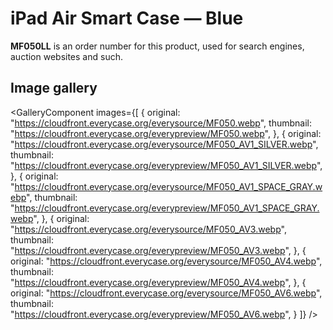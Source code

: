 
# iPad Air Smart Case — Blue

<Callout type='info' emoji='👉🏻'>**MF050LL** is an order number for this product, used for search engines, auction websites and such.</Callout>

## Image gallery

<GalleryComponent
    images={[
      {
        original: "https://cloudfront.everycase.org/everysource/MF050.webp",
        thumbnail: "https://cloudfront.everycase.org/everypreview/MF050.webp",
      },
      {
        original: "https://cloudfront.everycase.org/everysource/MF050_AV1_SILVER.webp",
        thumbnail: "https://cloudfront.everycase.org/everypreview/MF050_AV1_SILVER.webp",
      },
      {
        original: "https://cloudfront.everycase.org/everysource/MF050_AV1_SPACE_GRAY.webp",
        thumbnail: "https://cloudfront.everycase.org/everypreview/MF050_AV1_SPACE_GRAY.webp",
      },
      {
        original: "https://cloudfront.everycase.org/everysource/MF050_AV3.webp",
        thumbnail: "https://cloudfront.everycase.org/everypreview/MF050_AV3.webp",
      },
      {
        original: "https://cloudfront.everycase.org/everysource/MF050_AV4.webp",
        thumbnail: "https://cloudfront.everycase.org/everypreview/MF050_AV4.webp",
      },
      {
        original: "https://cloudfront.everycase.org/everysource/MF050_AV6.webp",
        thumbnail: "https://cloudfront.everycase.org/everypreview/MF050_AV6.webp",
      }
    ]}
  />
